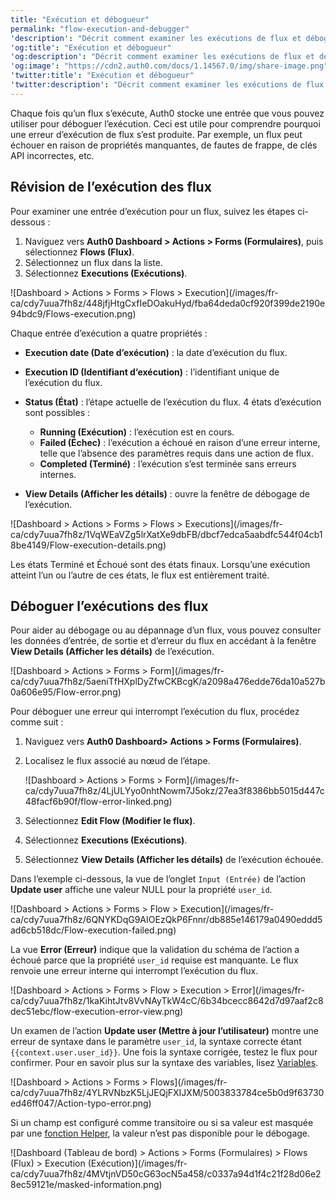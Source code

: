 ---
title: "Exécution et débogueur"
permalink: "flow-execution-and-debugger"
'description': "Décrit comment examiner les exécutions de flux et déboguer les exécutions de formulaires."
'og:title': "Exécution et débogueur"
'og:description': "Décrit comment examiner les exécutions de flux et déboguer les exécutions de formulaires."
'og:image': "https://cdn2.auth0.com/docs/1.14567.0/img/share-image.png"
'twitter:title': "Exécution et débogueur"
'twitter:description': "Décrit comment examiner les exécutions de flux et déboguer les exécutions de formulaires."
---

Chaque fois qu’un flux s’exécute, Auth0 stocke une entrée que vous pouvez utiliser pour déboguer l’exécution. Ceci est utile pour comprendre pourquoi une erreur d’exécution de flux s’est produite. Par exemple, un flux peut échouer en raison de propriétés manquantes, de fautes de frappe, de clés API incorrectes, etc.

## Révision de l’exécution des flux

Pour examiner une entrée d’exécution pour un flux, suivez les étapes ci-dessous :

1. Naviguez vers **Auth0 Dashboard > Actions > Forms (Formulaires)**, puis sélectionnez **Flows (Flux)**.
2. Sélectionnez un flux dans la liste.
3. Sélectionnez **Executions (Exécutions)**.

<Frame>![Dashboard > Actions > Forms > Flows > Execution](/images/fr-ca/cdy7uua7fh8z/448jfjHtgCxfIeDOakuHyd/fba64deda0cf920f399de2190e94bdc9/Flows-execution.png)</Frame>

Chaque entrée d’exécution a quatre propriétés :

* **Execution date (Date d’exécution)** : la date d’exécution du flux.
* **Execution ID (Identifiant d’exécution)** : l’identifiant unique de l’exécution du flux.
* **Status (État)** : l’étape actuelle de l’exécution du flux. 4 états d’exécution sont possibles :

  + **Running (Exécution)** : l’exécution est en cours.
  + **Failed (Échec)** : l’exécution a échoué en raison d’une erreur interne, telle que l’absence des paramètres requis dans une action de flux.
  + **Completed (Terminé)** : l’exécution s’est terminée sans erreurs internes.
* **View Details (Afficher les détails)** : ouvre la fenêtre de débogage de l’exécution.

<Frame>![Dashboard > Actions >  Forms > Flows > Executions](/images/fr-ca/cdy7uua7fh8z/1VqWEaVZg5lrXatXe9dbFB/dbcf7edca5aabdfc544f04cb18be4149/Flow-execution-details.png)</Frame>

<Callout icon="file-lines" color="#0EA5E9" iconType="regular">

Les états Terminé et Échoué sont des états finaux. Lorsqu’une exécution atteint l’un ou l’autre de ces états, le flux est entièrement traité.

</Callout>

## Déboguer l’exécutions des flux

Pour aider au débogage ou au dépannage d’un flux, vous pouvez consulter les données d’entrée, de sortie et d’erreur du flux en accédant à la fenêtre **View Details (Afficher les détails)** de l’exécution.

<Frame>![Dashboard > Actions > Forms > Form](/images/fr-ca/cdy7uua7fh8z/5aeniTfHXplDyZfwCKBcgK/a2098a476edde76da10a527b0a606e95/Flow-error.png)</Frame>

Pour déboguer une erreur qui interrompt l’exécution du flux, procédez comme suit :

1. Naviguez vers **Auth0 Dashboard> Actions > Forms (Formulaires)**.
2. Localisez le flux associé au nœud de l’étape.

   <Frame>![Dashboard > Actions > Forms > Form](/images/fr-ca/cdy7uua7fh8z/4LjULYyo0nhtNowm7J5okz/27ea3f8386bb5015d447c48facf6b90f/flow-error-linked.png)</Frame>

3. Sélectionnez **Edit Flow (Modifier le flux)**.
4. Sélectionnez **Executions (Exécutions)**.
5. Sélectionnez **View Details (Afficher les détails)** de l’exécution échouée.

Dans l’exemple ci-dessous, la vue de l’onglet `Input (Entrée)` de l’action **Update user** affiche une valeur NULL pour la propriété `user_id`.

<Frame>![Dashboard > Actions > Forms > Flow > Execution](/images/fr-ca/cdy7uua7fh8z/6QNYKDqG9AIOEzQkP6Fnnr/db885e146179a0490eddd5ad6cb518dc/Flow-execution-failed.png)</Frame>

La vue **Error (Erreur)** indique que la validation du schéma de l’action a échoué parce que la propriété `user_id` requise est manquante. Le flux renvoie une erreur interne qui interrompt l’exécution du flux.

<Frame>![Dashboard > Actions > Forms > Flow > Execution > Error](/images/fr-ca/cdy7uua7fh8z/1kaKihtJtv8VvNAyTkW4cC/6b34bcecc8642d7d97aaf2c8dec51ebc/flow-execution-error-view.png)</Frame>

Un examen de l’action **Update user (Mettre à jour l’utilisateur)** montre une erreur de syntaxe dans le paramètre `user_id`, la syntaxe correcte étant `{{context.user.user_id}}`. Une fois la syntaxe corrigée, testez le flux pour confirmer. Pour en savoir plus sur la syntaxe des variables, lisez [Variables](/docs/fr-ca/customize/forms/variables).

<Frame>![Dashboard > Actions > Forms > Flows](/images/fr-ca/cdy7uua7fh8z/4YLRVNbzK5LjJEQjFXIJXM/5003833784ce5b0d9f63730ed46ff047/Action-typo-error.png)</Frame>

<Callout icon="file-lines" color="#0EA5E9" iconType="regular">

Si un champ est configuré comme transitoire ou si sa valeur est masquée par une [fonction Helper](/docs/fr-ca/customize/forms/variables#helper-functions), la valeur n’est pas disponible pour le débogage.

<Frame>![Dashboard (Tableau de bord) > Actions > Forms (Formulaires) > Flows (Flux) > Execution (Exécution)](/images/fr-ca/cdy7uua7fh8z/4MVtjnVD50cG63ocN5a458/c0337a94d1f4c21f28d06e28ec59121e/masked-information.png)</Frame>

</Callout>

